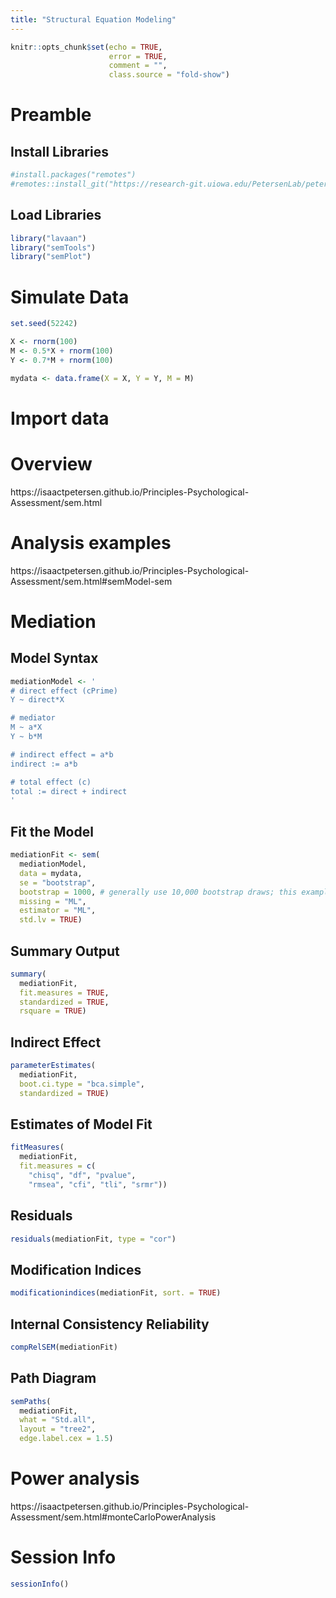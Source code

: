 ```yaml
---
title: "Structural Equation Modeling"
---
```


```r
knitr::opts_chunk$set(echo = TRUE,
                      error = TRUE,
                      comment = "",
                      class.source = "fold-show")
```

# Preamble

## Install Libraries

```r
#install.packages("remotes")
#remotes::install_git("https://research-git.uiowa.edu/PetersenLab/petersenlab.git")
```

## Load Libraries

```r
library("lavaan")
library("semTools")
library("semPlot")
```

# Simulate Data

```r
set.seed(52242)

X <- rnorm(100)
M <- 0.5*X + rnorm(100)
Y <- 0.7*M + rnorm(100)

mydata <- data.frame(X = X, Y = Y, M = M)
```

# Import data

# Overview

https://isaactpetersen.github.io/Principles-Psychological-Assessment/sem.html

# Analysis examples

https://isaactpetersen.github.io/Principles-Psychological-Assessment/sem.html#semModel-sem

# Mediation {#mediation}

## Model Syntax

```r
mediationModel <- '
# direct effect (cPrime)
Y ~ direct*X

# mediator
M ~ a*X
Y ~ b*M

# indirect effect = a*b
indirect := a*b

# total effect (c)
total := direct + indirect
'
```

## Fit the Model

```r
mediationFit <- sem(
  mediationModel,
  data = mydata,
  se = "bootstrap",
  bootstrap = 1000, # generally use 10,000 bootstrap draws; this example uses 1,000 for speed
  missing = "ML",
  estimator = "ML",
  std.lv = TRUE)
```

## Summary Output

```r
summary(
  mediationFit,
  fit.measures = TRUE,
  standardized = TRUE,
  rsquare = TRUE)
```

## Indirect Effect

```r
parameterEstimates(
  mediationFit,
  boot.ci.type = "bca.simple",
  standardized = TRUE)
```

## Estimates of Model Fit

```r
fitMeasures(
  mediationFit,
  fit.measures = c(
    "chisq", "df", "pvalue",
    "rmsea", "cfi", "tli", "srmr"))
```

## Residuals

```r
residuals(mediationFit, type = "cor")
```

## Modification Indices

```r
modificationindices(mediationFit, sort. = TRUE)
```

## Internal Consistency Reliability

```r
compRelSEM(mediationFit)
```

## Path Diagram

```r
semPaths(
  mediationFit,
  what = "Std.all",
  layout = "tree2",
  edge.label.cex = 1.5)
```

# Power analysis

https://isaactpetersen.github.io/Principles-Psychological-Assessment/sem.html#monteCarloPowerAnalysis

# Session Info

```r
sessionInfo()
```
